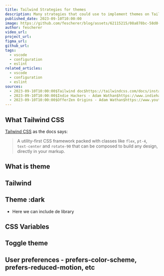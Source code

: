 ```yaml
---
title: Tailwind Strategies for themes
description: Many strategies that could use to implement themes on Tailwind
published_date: 2023-09-10T10:00:00
image: https://github.com/fescherer/blog/assets/62115215/08a878bc-58d0-46c2-b7f7-b74599587948
author: fescherer
video_url:
project_url:
figma_url:
github_url:
tags:
  - vscode
  - configuration
  - eslint
related_articles:
  - vscode
  - configuration
  - eslint
sources:
  - 2023-09-10T10:00:00$Tailwind doc$https://tailwindcss.com/docs/installation
  - 2023-09-10T10:00:00$Indie Hackers - Adam Wathan$https://www.indiehackers.com/post/im-adam-wathan-i-created-tailwind-css-and-built-a-multi-million-dollar-business-around-it-ama-3c0732f724
  - 2023-09-10T10:00:00$OfferZen Origins - Adam Wathan$https://www.youtube.com/watch?v=1x7HlvSfW6s
---
```


## What Tailwind CSS

[Tailwind CSS](https://tailwindcss.com) as the docs says:

> A utility-first CSS framework packed with classes like `flex`, `pt-4`, `text-center` and `rotate-90` that can be composed to build any design, directly in your markup.

## What is theme

## Tailwind

## Theme :dark

- Here we can include de library

## CSS Variables

## Toggle theme

## User preferences - prefers-color-scheme, prefers-reduced-motion, etc
